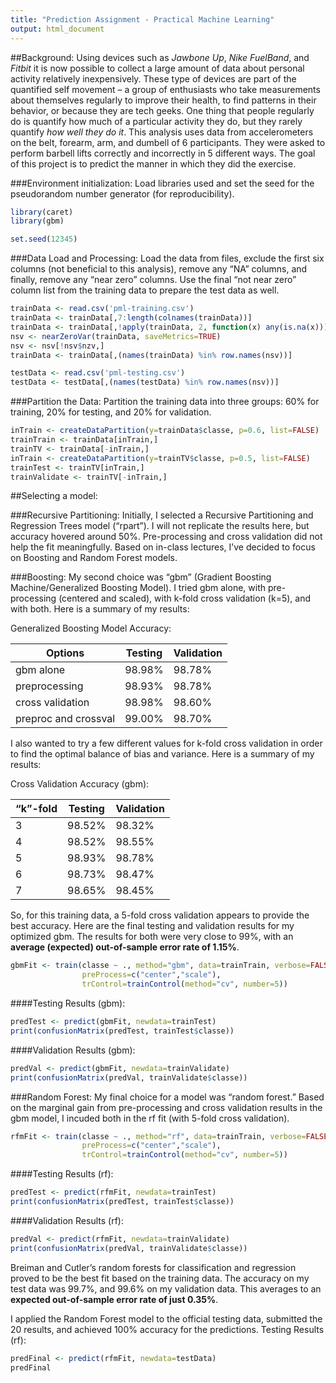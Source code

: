 ```yaml
---
title: "Prediction Assignment - Practical Machine Learning"
output: html_document
---
```


##Background:
Using devices such as *Jawbone Up*, *Nike FuelBand*, and *Fitbit* it is now possible to collect a large amount of data about personal activity relatively inexpensively. These type of devices are part of the quantified self movement – a group of enthusiasts who take measurements about themselves regularly to improve their health, to find patterns in their behavior, or because they are tech geeks. One thing that people regularly do is quantify how much of a particular activity they do, but they rarely quantify *how well they do it*. This analysis uses data from accelerometers on the belt, forearm, arm, and dumbell of 6 participants. They were asked to perform barbell lifts correctly and incorrectly in 5 different ways. The goal of this project is to predict the manner in which they did the exercise.

###Environment initialization:
Load libraries used and set the seed for the pseudorandom number generator (for reproducibility).
```r
library(caret)
library(gbm)

set.seed(12345)
```

###Data Load and Processing:
Load the data from files, exclude the first six columns (not beneficial to this analysis), remove any "NA" columns, and finally, remove any "near zero" columns. Use the final "not near zero" column list from the training data to prepare the test data as well.
```r
trainData <- read.csv('pml-training.csv')
trainData <- trainData[,7:length(colnames(trainData))]
trainData <- trainData[,!apply(trainData, 2, function(x) any(is.na(x)))]
nsv <- nearZeroVar(trainData, saveMetrics=TRUE)
nsv <- nsv[!nsv$nzv,]
trainData <- trainData[,(names(trainData) %in% row.names(nsv))]

testData <- read.csv('pml-testing.csv')
testData <- testData[,(names(testData) %in% row.names(nsv))]
```

###Partition the Data:
Partition the training data into three groups: 60% for training, 20% for testing, and 20% for validation.
```r
inTrain <- createDataPartition(y=trainData$classe, p=0.6, list=FALSE)
trainTrain <- trainData[inTrain,]
trainTV <- trainData[-inTrain,]
inTrain <- createDataPartition(y=trainTV$classe, p=0.5, list=FALSE)
trainTest <- trainTV[inTrain,]
trainValidate <- trainTV[-inTrain,]
```

##Selecting a model:

###Recursive Partitioning:
Initially, I selected a Recursive Partitioning and Regression Trees model ("rpart"). I will not replicate the results here, but accuracy hovered around 50%. Pre-processing and cross validation did not help the fit meaningfully. Based on in-class lectures, I've decided to focus on Boosting and Random Forest models.

###Boosting:
My second choice was "gbm" (Gradient Boosting Machine/Generalized Boosting Model). I tried gbm alone, with pre-processing (centered and scaled), with k-fold cross validation (k=5), and with both. Here is a summary of my results:

Generalized Boosting Model Accuracy:

Options  | Testing  | Validation
---  | ---  | ---
gbm alone  | 98.98%  | 98.78%
preprocessing  | 98.93%  | 98.78%
cross validation  | 98.98%  | 98.60%
preproc and crossval  | 99.00%  | 98.70%

I also wanted to try a few different values for k-fold cross validation in order to find the optimal balance of bias and variance. Here is a summary of my results:

Cross Validation Accuracy (gbm):  

"k"-fold | Testing | Validation
--- | --- | ---
3 | 98.52% | 98.32%
4 | 98.52% | 98.55%
5 | 98.93% | 98.78%
6 | 98.73% | 98.47%
7 | 98.65% | 98.45%

So, for this training data, a 5-fold cross validation appears to provide the best accuracy. Here are the final testing and validation results for my optimized gbm. The results for both were very close to 99%, with an **average (expected) out-of-sample error rate of 1.15%**.
```r
gbmFit <- train(classe ~ ., method="gbm", data=trainTrain, verbose=FALSE, 
                preProcess=c("center","scale"),
                trControl=trainControl(method="cv", number=5))
```
####Testing Results (gbm):
```r
predTest <- predict(gbmFit, newdata=trainTest)
print(confusionMatrix(predTest, trainTest$classe))
```
####Validation Results (gbm):
```r
predVal <- predict(gbmFit, newdata=trainValidate)
print(confusionMatrix(predVal, trainValidate$classe))
```

###Random Forest:
My final choice for a model was "random forest." Based on the marginal gain from pre-processing and cross validation results in the gbm model, I incuded both in the rf fit (with 5-fold cross validation).
```r
rfmFit <- train(classe ~ ., method="rf", data=trainTrain, verbose=FALSE, 
                preProcess=c("center","scale"),
                trControl=trainControl(method="cv", number=5))
```
####Testing Results (rf):
```r
predTest <- predict(rfmFit, newdata=trainTest)
print(confusionMatrix(predTest, trainTest$classe))
```
####Validation Results (rf):
```r
predVal <- predict(rfmFit, newdata=trainValidate)
print(confusionMatrix(predVal, trainValidate$classe))
```

Breiman and Cutler's random forests for classification and regression proved to be the best fit based on the training data. The accuracy on my test data was 99.7%, and 99.6% on my validation data. This averages to an **expected out-of-sample error rate of just 0.35%**. 

I applied the Random Forest model to the official testing data, submitted the 20 results, and achieved 100% accuracy for the predictions.
Testing Results (rf):
```r
predFinal <- predict(rfmFit, newdata=testData)
predFinal
```

